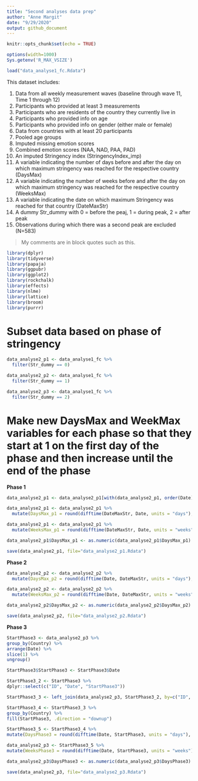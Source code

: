 ```yaml
---
title: "Second analyses data prep"
author: "Anne Margit"
date: "9/29/2020"
output: github_document
---
```


```r
knitr::opts_chunk$set(echo = TRUE)
```

```r
options(width=1000)
Sys.getenv('R_MAX_VSIZE')
```

```r
load("data_analyse1_fc.Rdata")
```

This dataset includes:

1. Data from all weekly measurement waves (baseline through wave 11, Time 1 through 12) 
2. Participants who provided at least 3 measurements 
3. Participants who are residents of the country they currently live in
4. Participants who provided info on age
5. Participants who provided info on gender (either male or female)
6. Data from countries with at least 20 participants
7. Pooled age groups
8. Imputed missing emotion scores
9. Combined emotion scores (NAA, NAD, PAA, PAD)
10. An imputed Stringency index (StringencyIndex_imp) 
11. A variable indicating the number of days before and after the day on which maximum stringency was reached for the respective country (DaysMax)
12. A variable indicating the number of weeks before and after the day on which maximum stringency was reached for the respective country (WeeksMax)
13. A variable indicating the date on which maximum Stringency was reached for that country (DateMaxStr)
14. A dummy Str_dummy with 0 = before the peaj, 1 = during peak, 2 = after peak
15. Observations during which there was a second peak are excluded (N=583) 

> My comments are in block quotes such as this. 

```r
library(dplyr)
library(tidyverse)
library(papaja)
library(ggpubr)
library(ggplot2)
library(rockchalk)
library(effects)
library(nlme)
library(lattice)
library(broom)
library(purrr)
```

# Subset data based on phase of stringency
```r
data_analyse2_p1 <- data_analyse1_fc %>%
  filter(Str_dummy == 0)

data_analyse2_p2 <- data_analyse1_fc %>%
  filter(Str_dummy == 1)

data_analyse2_p3 <- data_analyse1_fc %>%
  filter(Str_dummy == 2)
```

# Make new DaysMax and WeekMax variables for each phase so that they start at 1 on the first day of the phase and then increase until the end of the phase

**Phase 1**
```r
data_analyse2_p1 <- data_analyse2_p1[with(data_analyse2_p1, order(Date)),]

data_analyse2_p1 <- data_analyse2_p1 %>%
  mutate(DaysMax_p1 = round(difftime(DateMaxStr, Date, units = "days"), digits=0))

data_analyse2_p1 <- data_analyse2_p1 %>%
  mutate(WeeksMax_p1 = round(difftime(DateMaxStr, Date, units = "weeks"), digits=0))

data_analyse2_p1$DaysMax_p1 <- as.numeric(data_analyse2_p1$DaysMax_p1)

save(data_analyse2_p1, file="data_analyse2_p1.Rdata")
```

**Phase 2**
```r
data_analyse2_p2 <- data_analyse2_p2 %>%
  mutate(DaysMax_p2 = round(difftime(Date, DateMaxStr, units = "days"), digits=0))

data_analyse2_p2 <- data_analyse2_p2 %>%
  mutate(WeeksMax_p2 = round(difftime(Date, DateMaxStr, units = "weeks"), digits=0))

data_analyse2_p2$DaysMax_p2 <- as.numeric(data_analyse2_p2$DaysMax_p2)

save(data_analyse2_p2, file="data_analyse2_p2.Rdata")
```

**Phase 3**
```r
StartPhase3 <- data_analyse2_p3 %>% 
group_by(Country) %>%
arrange(Date) %>%
slice(1) %>%
ungroup()

StartPhase3$StartPhase3 <- StartPhase3$Date

StartPhase3_2 <- StartPhase3 %>%
dplyr::select(c("ID", "Date", "StartPhase3"))

StartPhase3_3 <- left_join(data_analyse2_p3, StartPhase3_2, by=c("ID", "Date"))

StartPhase3_4 <- StartPhase3_3 %>%
group_by(Country) %>%
fill(StartPhase3, .direction = "downup")

StartPhase3_5 <- StartPhase3_4 %>%
mutate(DaysPhase3 = round(difftime(Date, StartPhase3, units = "days"), digits=0))

data_analyse2_p3 <- StartPhase3_5 %>%
mutate(WeeksPhase3 = round(difftime(Date, StartPhase3, units = "weeks"), digits=0))

data_analyse2_p3$DaysPhase3 <- as.numeric(data_analyse2_p3$DaysPhase3)

save(data_analyse2_p3, file="data_analyse2_p3.Rdata")
```

